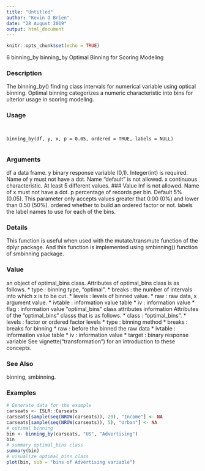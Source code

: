 ```yaml
---
title: "Untitled"
author: "Kevin O Brien"
date: "28 August 2019"
output: html_document
---
```


```r
knitr::opts_chunk$set(echo = TRUE)
```

6 binning_by
binning_by Optimal Binning for Scoring Modeling

### Description 

The binning_by() finding class intervals for numerical variable using optical binning. Optimal
binning categorizes a numeric characteristic into bins for ulterior usage in scoring modeling.

### Usage 
<pre><code>

binning_by(df, y, x, p = 0.05, ordered = TRUE, labels = NULL)

</code></pre>
### Arguments
 
df a data frame.
y binary response variable (0,1). Integer(int) is required. Name of y must not have
a dot. Name "default" is not allowed.
x continuous characteristic. At least 5 different values. 
### Value 
 Inf is not allowed.
Name of x must not have a dot.
p percentage of records per bin. Default 5% (0.05). This parameter only accepts
values greater that 0.00 (0%) and lower than 0.50 (50%).
ordered whether to build an ordered factor or not.
labels the label names to use for each of the bins.

### Details 

This function is useful when used with the mutate/transmute function of the dplyr package. And
this function is implemented using smbinning() function of smbinning package.

### Value 

an object of optimal_bins class. Attributes of optimal_bins class is as follows.
*  type : binning type, "optimal".
*  breaks : the number of intervals into which x is to be cut.
*  levels : levels of binned value.
*  raw : raw data, x argument value.
*  ivtable : information value table
*  iv : information value
*  flag : information value
"optimal_bins" class attributes information
Attributes of the "optimal_bins" classs that is as follows.
*  class : "optimal_bins".
*  levels : factor or ordered factor levels
*  type : binning method
*  breaks : breaks for binning
*  raw : before the binned the raw data
*  ivtable : information value table
*  iv : information value
*  target : binary response variable
See vignette("transformation") for an introduction to these concepts.

### See Also
 
binning, smbinning.

### Examples
```r

# Generate data for the example
carseats <- ISLR::Carseats
carseats[sample(seq(NROW(carseats)), 20), "Income"] <- NA
carseats[sample(seq(NROW(carseats)), 5), "Urban"] <- NA
# optimal binning
bin <- binning_by(carseats, "US", "Advertising")
bin
# summary optimal_bins class
summary(bin)
# visualize optimal_bins class
plot(bin, sub = "bins of Advertising variable")
```